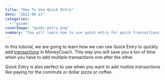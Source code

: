 ```yaml
---
title: "How To Use Quick Entry"
date: "2021-06-17"
categories: 
  - "guide"
coverImage: "quikc-entry.png"
summary: "You will learn how to use quick entry for quick transactions."
---
```


In this tutorial, we are going to learn how we can use Quick Entry to quickly add [transactions](/getting-started-how-to-add-a-new-transaction/) in MoneyCoach. This way you will save you a ton of time when you have to add multiple transactions one after the other.

Quick Entry is also perfect to use when you want to add routine transactions like paying for the commute or dollar pizza or coffee.

<YouTube url="https://youtu.be/LVSi8iQD1D8" />
